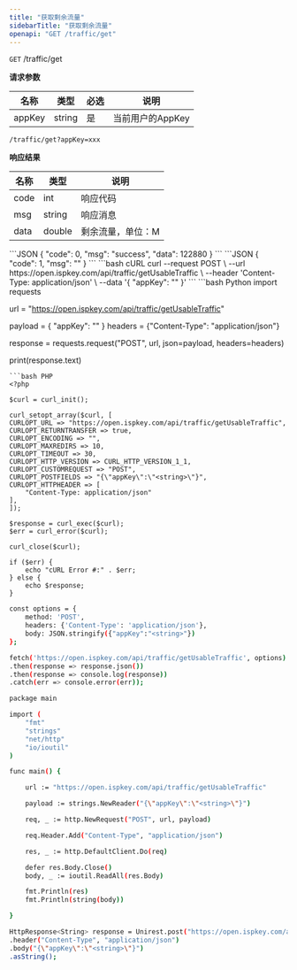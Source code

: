 ```yaml
---
title: "获取剩余流量"
sidebarTitle: "获取剩余流量"
openapi: "GET /traffic/get"
---
```


`GET` /traffic/get

**请求参数**

| 名称 | 类型 | 必选 | 说明 |
|---|---|---|---|
| appKey | string | 是 | 当前用户的AppKey |

```url
/traffic/get?appKey=xxx
```


**响应结果**

| 名称 | 类型 | 说明 |
|---|---|---|
| code | int | 响应代码 |
| msg | string | 响应消息 |
| data | double  | 剩余流量，单位：M |

<Tabs>
<Tab title="成功">
```JSON
{
    "code": 0,
    "msg": "success",
    "data": 122880
}
```
</Tab>
<Tab title="失败">
```JSON
{
  "code": 1,
  "msg": "<string>"
}
```
</Tab>
</Tabs>

<RequestExample>
```bash cURL
curl --request POST \
--url https://open.ispkey.com/api/traffic/getUsableTraffic \
--header 'Content-Type: application/json' \
--data '{
"appKey": "<string>"
}'
```
```bash Python
import requests

url = "https://open.ispkey.com/api/traffic/getUsableTraffic"

payload = {
    "appKey": "<string>"
}
headers = {"Content-Type": "application/json"}

response = requests.request("POST", url, json=payload, headers=headers)

print(response.text)
```
```bash PHP
<?php

$curl = curl_init();

curl_setopt_array($curl, [
CURLOPT_URL => "https://open.ispkey.com/api/traffic/getUsableTraffic",
CURLOPT_RETURNTRANSFER => true,
CURLOPT_ENCODING => "",
CURLOPT_MAXREDIRS => 10,
CURLOPT_TIMEOUT => 30,
CURLOPT_HTTP_VERSION => CURL_HTTP_VERSION_1_1,
CURLOPT_CUSTOMREQUEST => "POST",
CURLOPT_POSTFIELDS => "{\"appKey\":\"<string>\"}",
CURLOPT_HTTPHEADER => [
    "Content-Type: application/json"
],
]);

$response = curl_exec($curl);
$err = curl_error($curl);

curl_close($curl);

if ($err) {
    echo "cURL Error #:" . $err;
} else {
    echo $response;
}
```
```bash JavaScript
const options = {
    method: 'POST',
    headers: {'Content-Type': 'application/json'},
    body: JSON.stringify({"appKey":"<string>"})
};

fetch('https://open.ispkey.com/api/traffic/getUsableTraffic', options)
.then(response => response.json())
.then(response => console.log(response))
.catch(err => console.error(err));
```
```bash Go
package main

import (
    "fmt"
    "strings"
    "net/http"
    "io/ioutil"
)

func main() {

    url := "https://open.ispkey.com/api/traffic/getUsableTraffic"

    payload := strings.NewReader("{\"appKey\":\"<string>\"}")

    req, _ := http.NewRequest("POST", url, payload)

    req.Header.Add("Content-Type", "application/json")

    res, _ := http.DefaultClient.Do(req)

    defer res.Body.Close()
    body, _ := ioutil.ReadAll(res.Body)

    fmt.Println(res)
    fmt.Println(string(body))

}
```
```bash Java
HttpResponse<String> response = Unirest.post("https://open.ispkey.com/api/traffic/getUsableTraffic")
.header("Content-Type", "application/json")
.body("{\"appKey\":\"<string>\"}")
.asString();
```
</RequestExample>

